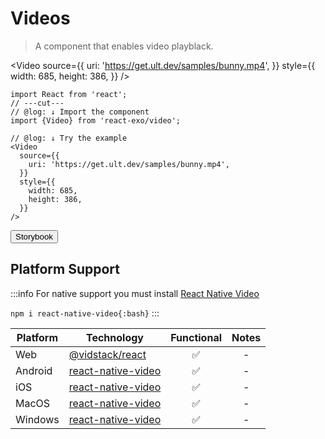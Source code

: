 
# Videos

> A component that enables video playblack.

<Video
  source={{
    uri: 'https://get.ult.dev/samples/bunny.mp4',
  }}
  style={{
    width: 685,
    height: 386,
  }}
/>

```tsx twoslash
import React from 'react';
// ---cut---
// @log: ↓ Import the component
import {Video} from 'react-exo/video';

// @log: ↓ Try the example
<Video
  source={{
    uri: 'https://get.ult.dev/samples/bunny.mp4',
  }}
  style={{
    width: 685,
    height: 386,
  }}
/>
```

<Button href="https://exo.fig.run/?path=/docs/primitives-video">Storybook</Button>

## Platform Support

:::info
For native support you must install [React Native Video](https://react-native-video.github.io/react-native-video)

`npm i react-native-video{:bash}`
:::


| Platform | Technology | Functional | Notes |
| -------- | ---------- | :--------: | :---: |
| Web | [@vidstack/react](https://www.vidstack.io) | ✅ | - |
| Android | [react-native-video](https://react-native-video.github.io/react-native-video) | ✅ | - |
| iOS | [react-native-video](https://react-native-video.github.io/react-native-video) | ✅ | - |
| MacOS | [react-native-video](https://react-native-video.github.io/react-native-video) | ✅ | - |
| Windows | [react-native-video](https://react-native-video.github.io/react-native-video) | ✅ | - |
